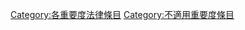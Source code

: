 {{catmore1|[[Wikipedia:法律专题|Wikipedia:法律专题]]}}
{{Articles by Importance|topic=法律|project=法律|format=TOC}}
{{emptycat}}

[[Category:各重要度法律條目|Category:各重要度法律條目]]
[[Category:不適用重要度條目|Category:不適用重要度條目]]